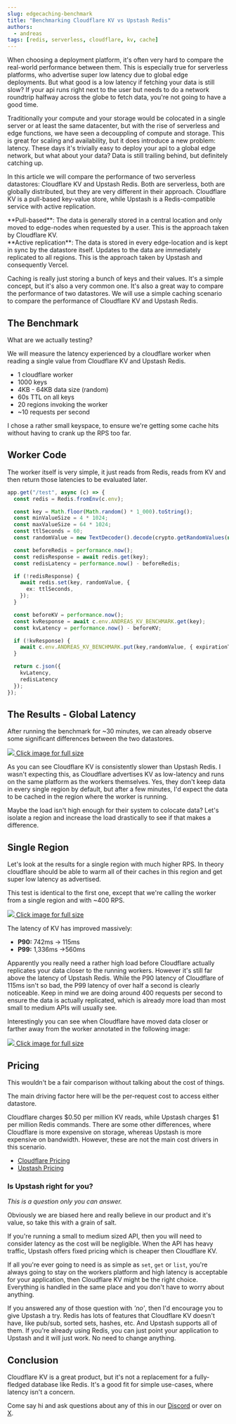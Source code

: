 ```yaml
---
slug: edgecaching-benchmark
title: "Benchmarking Cloudflare KV vs Upstash Redis"
authors:
  - andreas
tags: [redis, serverless, cloudflare, kv, cache]
---
```


When choosing a deployment platform, it's often very hard to compare the real-world performance between them. This is especially true for serverless platforms, who advertise super low latency due to global edge deployments. But what good is a low latency if fetching your data is still slow? If your api runs right next to the user but needs to do a network roundtrip halfway across the globe to fetch data, you're not going to have a good time.

Traditionally your compute and your storage would be colocated in a single server or at least the same datacenter, but with the rise of serverless and edge functions, we have seen a decouppling of compute and storage. This is great for scaling and availability, but it does introduce a new problem: latency.
These days it's trivially easy to deploy your api to a global edge network, but what about your data? Data is still trailing behind, but definitely catching up.

In this article we will compare the performance of two serverless datastores: Cloudflare KV and Upstash Redis. Both are serverless, both are globally distributed, but they are very different in their approach. Cloudflare KV is a pull-based key-value store, while Upstash is a Redis-compatible service with active replication.

<Note>
  **Pull-based**: The data is generally stored in a central location and only
  moved to edge-nodes when requested by a user. This is the approach taken by
  Cloudflare KV.
  <br />
  **Active replication**: The data is stored in every edge-location and is kept
  in sync by the datastore itself. Updates to the data are immediately
  replicated to all regions. This is the approach taken by Upstash and
  consequently Vercel.
</Note>

Caching is really just storing a bunch of keys and their values. It's a simple concept, but it's also a very common one. It's also a great way to compare the performance of two datastores. We will use a simple caching scenario to compare the performance of Cloudflare KV and Upstash Redis.

## The Benchmark

What are we actually testing?

We will measure the latency experienced by a cloudflare worker when reading a single value from Cloudflare KV and Upstash Redis.

- 1 cloudflare worker
- 1000 keys
- 4KB - 64KB data size (random)
- 60s TTL on all keys
- 20 regions invoking the worker
- ~10 requests per second

I chose a rather small keyspace, to ensure we're getting some cache hits without having to crank up the RPS too far.

## Worker Code

The worker itself is very simple, it just reads from Redis, reads from KV and then return those latencies to be evaluated later.

```ts title="worker.ts"
app.get("/test", async (c) => {
  const redis = Redis.fromEnv(c.env);

  const key = Math.floor(Math.random() * 1_000).toString();
  const minValueSize = 4 * 1024;
  const maxValueSize = 64 * 1024;
  const ttlSeconds = 60;
  const randomValue = new TextDecoder().decode(crypto.getRandomValues(new Uint8Array(Math.floor(Math.random() * (maxValueSize - minValueSize)) + minValueSize)))

  const beforeRedis = performance.now();
  const redisResponse = await redis.get(key);
  const redisLatency = performance.now() - beforeRedis;

  if (!redisResponse) {
    await redis.set(key, randomValue, {
      ex: ttlSeconds,
    });
  }

  const beforeKV = performance.now();
  const kvResponse = await c.env.ANDREAS_KV_BENCHMARK.get(key);
  const kvLatency = performance.now() - beforeKV;

  if (!kvResponse) {
    await c.env.ANDREAS_KV_BENCHMARK.put(key,randomValue, { expirationTtl: ttlSeconds });
  }

  return c.json({
    kvLatency,
    redisLatency
  });
});
```




## The Results - Global Latency

After running the benchmark for ~30 minutes, we can already observe some significant differences between the two datastores.

<a href="/blog/kv-benchmark/global.png" target="_blank">
<img src="/blog/kv-benchmark/global.png" />
Click image for full size
</a>

As you can see Cloudflare KV is consistently slower than Upstash Redis. I wasn't expecting this, as Cloudflare advertises KV as low-latency and runs on the same platform as the workers themselves. Yes, they don't keep data in every single region by default, but after a few minutes, I'd expect the data to be cached in the region where the worker is running.

Maybe the load isn't high enough for their system to colocate data? 
Let's isolate a region and increase the load drastically to see if that makes a difference.

## Single Region

Let's look at the results for a single region with much higher RPS. In theory cloudflare should be able to warm all of their caches in this region and get super low latency as advertised.

This test is identical to the first one, except that we're calling the worker from a single region and with ~400 RPS.


<a href="/blog/kv-benchmark/single-region.png" target="_blank">
<img src="/blog/kv-benchmark/single-region.png" />
Click image for full size
</a>


The latency of KV has improved massively:

- **P90:** 742ms -> 115ms
- **P99:** 1,336ms ->560ms


Apparently you really need a rather high load before Cloudflare actually replicates your data closer to the running workers. However it's still far above the latency of Upstash Redis.
While the P90 latency of Cloudflare of 115ms isn't so bad, the P99 latency of over half a second is clearly noticeable. 
Keep in mind we are doing around 400 requests per second to ensure the data is actually replicated, which is already more load than most small to medium APIs will usually see.


Interestingly you can see when Cloudflare have moved data closer or farther away from the worker annotated in the following image:

<a href="/blog/kv-benchmark/single-region-annotation.png" target="_blank">
<img src="/blog/kv-benchmark/single-region-annotation.png" />
Click image for full size
</a>


## Pricing

This wouldn't be a fair comparison without talking about the cost of things.

The main driving factor here will be the per-request cost to access either datastore.

Cloudflare charges $0.50 per million KV reads, while Upstash charges $1 per million Redis commands.
There are some other differences, where Cloudflare is more expensive on storage, whereas Upstash is more expensive on bandwidth. However, these are not the main cost drivers in this scenario.


- [Cloudflare Pricing](https://developers.cloudflare.com/workers/platform/pricing/#workers-kv)
- [Upstash Pricing](https://upstash.com/pricing)


### Is Upstash right for you?

*This is a question only you can answer.*

Obviously we are biased here and really believe in our product and it's value, so take this with a grain of salt.

If you're running a small to medium sized API, then you will need to consider latency as the cost will be negligible. When the API has heavy traffic, Upstash offers fixed pricing which is cheaper then Cloudflare KV.

If all you're ever going to need is as simple as `set`, `get` or `list`, you're always going to stay on the workers platform and high latency is acceptable for your application, then Cloudflare KV might be the right choice. Everything is handled in the same place and you don't have to worry about anything.

If you answered any of those question with *'no'*, then I'd encourage you to give Upstash a try. Redis has lots of features that Cloudflare KV doesn't have, like pub/sub, sorted sets, hashes, etc. And Upstash supports all of them.
If you're already using Redis, you can just point your application to Upstash and it will just work. No need to change anything.

## Conclusion

Cloudflare KV is a great product, but it's not a replacement for a fully-fledged database like Redis. It's a good fit for simple use-cases, where latency isn't a concern.

Come say hi and ask questions about any of this in our [Discord](https://upstash.com/discord) or over on [X](https://x.com/upstash).
